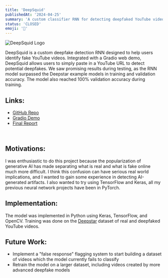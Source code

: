 ```yaml
---
title: 'DeepSquid'
publishedAt: '2024-04-25'
summary: 'A custom classifier RNN for detecting deepfaked YouTube videos.'
status: 'CLOSED'
emoji: '🦑'
---
```

<div className="flex justify-center space-x-4 my-8">
    <img alt="DeepSquid Logo" src="/images/deepsquid.png" style={{height: "20%", maxWidth: "250px"}}/>
</div>

DeepSquid is a custom deepfake detection RNN designed to help users identify fake YouTube videos. Integrated with a Gradio web demo, DeepSquid allows users to simply paste in a YouTube URL to detect potential deepfakes. We saw promising results during testing, as the RNN model surpassed the Deepstar example models in training and validation accuracy. The model also reached 100% validation accuracy during training.

## Links:
<div>
    <ul id={"list"}>
        <li>
            <a href={"https://github.com/MaxHuber888/DeepSquid"}>GitHub
                Repo</a>
        </li>
        <li>
            <a href={"https://huggingface.co/spaces/maxhuber/deepsquid"}>Gradio
                Demo</a>
        </li>
        <li>
            <a href={"/files/deepsquid.pdf"}>Final Report</a>
        </li>
    </ul>
    <br/>
</div>

## Motivations:
I was enthusiastic to do this project because the popularization of generative AI has made separating what is real and what is fake online much more difficult. I think this confusion can have serious real world implications, and I wanted to gain some experience in detecting AI-generated artifacts. I also wanted to try using TensorFlow and Keras, all my previous neural network projects have been in PyTorch.

## Implementation:
The model was implemented in Python using Keras, TensorFlow, and OpenCV. Training was done on the [Deepstar](https://www.zerofox.com/deepstar-open-source-toolkit/) dataset of real and deepfaked YouTube videos.

## Future Work:
- Implement a "false response" flagging system to start building a dataset of videos which the model currently fails to classify
- Retrain the model on a larger dataset, including videos created by more advanced deepfake models

